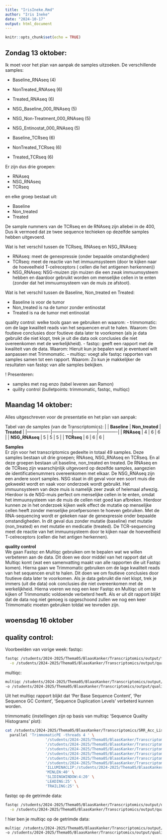 ```yaml
---
title: "IrisIneke.Rmd"
author: "Iris Ineke"
date: "2024-10-17"
output: html_document
---
```


```r
knitr::opts_chunk$set(echo = TRUE)
```


## Zondag 13 oktober:
Ik moet voor het plan van aanpak de samples uitzoeken. 
De verschillende samples:

- Baseline_RNAseq (4)
- NonTreated_RNAseq (6)
- Treated_RNAseq (6)

- NSG_Baseline_000_RNAseq (5)
- NSG_Non-Treatment_000_RNAseq (5)
- NSG_Entinostat_000_RNAseq (5)

- Baseline_TCRseq (6)
- NonTreated_TCRseq (6)
- Treated_TCRseq (6)

Er zijn dus drie groepen:

- RNAseq
- NSG_RNAseq
- TCRseq

en elke groep bestaat uit:

- Baseline
- Non_treated
- Treated

De sample nummers van de TCRseq en de RNAseq zijn allebei in de 400, Dus ik vermoed dat ze twee sequence techieken op dezelfde samples hebben uitgevoerd. 

Wat is het verschil tussen de TCRseq, RNAseq en NSG_RNAseq:

- RNAseq: meet de genexpressie (onder bepaalde omstandigheden)
- TCRseq: meet de reactie van het immuumsysteem (door te kijken naar de hoeveelheid T-celreceptors ( cellen die het antigenen herkennen))
- NSG_RNAseq: NSG-muizen zijn muizen die een zwak immuumsysteem hebben en daardoor gebruikt worden om menselijke cellen in te enten (zonder dat het immuumsysteem van de muis ze afstoot).

Wat is het verschil tussen de Baseline, Non_treated en Treated:

- Baseline is voor de tumor
- Non_treated is na de tumor zonder entinostat
- Treated is na de tumor met entinostat



quality control:
welke tools gaan we gebruiken en waarom:
- trimmomatic: om de lage kwaliteit reads van het sequencen eruit te halen. Waarom: Om foutieve conclusies door foutieve data later te voorkomen (als je data gebruikt die niet klopt, trek je uit die data ook conclusies die niet overeenkomen met de werkelijkheid).
- fastqc: geeft een rapport met de kwaliteit van de data. Waarom: Hieruit kun je bepalen wat je eventueel wilt aanpassen met Trimmomatic.
- multiqc: voegt alle fastqc rapporten van samples samen tot een rapport. Waarom: Zo kun je makkelijker de resultaten van fastqc van alle samples bekijken.



! Presenteren:

- samples met nsg enzo (tabel leveren aan Ramon)
- quility control (bulletpoints: trimmomatic, fastqc, multiqc)







## Maandag 14 oktober:
Alles uitgeschreven voor de presentatie en het plan van aanpak:\

Tabel van de samples (van de Transcriptomics):
|                | **Baseline** | **Non_treated** | **Treated** |
|----------------|--------------|-----------------|-------------|
| **RNAseq**     |       4      |        6        |      6      |
| **NSG_RNAseq** |       5      |        5        |      5      |
| **TCRseq**     |       6      |        6        |      6      |

**Samples**\
Er zijn voor het transcriptomics gedeelte in totaal 49 samples. Deze samples bestaan uit drie groepen; RNAseq, NSG_RNAseq en TCRseq. En al deze groepen bestaan uit baseline, non_treated en treated. De RNAseq en de TCRseq zijn waarschijnlijk uitgevoerd op dezelfde samples, aangezien de identificatienummers overeenkomen met elkaar. De NSG_RNAseq zijn een andere soort samples. NSG staat in dit geval voor een soort muis die gekweekt wordt en vaak voor onderzoek wordt gebruikt. Het immuunsysteem van deze muis is namelijk zeer zwak of helemaal afwezig. Hierdoor is de NSG-muis perfect om menselijke cellen in te enten, omdat het immuunsysteem van de muis de cellen niet goed kan afbreken. Hierdoor kunnen ze in het onderzoek kijken welk effect de mutatie op menselijke cellen heeft zonder menselijke proefpersonen te hoeven gebruiken. Met de RNA-sequencing wordt er gekeken naar de genexpressie onder bepaalde omstandigheden. In dit geval dus zonder mutatie (baseline) met mutatie (non_treated) en met mutatie en medicatie (treated). De TCR-sequencing meet de reactie van het immuunsysteem door te kijken naar de hoeveelheid T-celreceptors (cellen die het antigen herkennen).


**quality control**\
We gaan Fastqc en Multiqc gebruiken om te bepalen wat we willen verbeteren aan de data. Dit doen we door middel van het rapport dat uit Multiqc komt (wat een samenvatting maakt van alle rapporten die uit Fastqc komen). Hierna gaan we Trimmomatic gebruiken om de lage kwaliteit reads van het sequencen eruit te halen. Dit doen we om foutieve conclusies door foutieve data later te voorkomen. Als je data gebruikt die niet klopt, trek je immers (uit die data) ook conclusies die niet overeenkomen met de werkelijkheid. Hierna voeren we nog een keer Fastqc en Multiqc uit om te kijken of Trimmomatic voldoende verbeterd heeft. Als er uit dit rapport blijkt dat de data nog niet genoeg is opgeschoond zullen we nog een keer Trimmomatic moeten gebruiken totdat we tevreden zijn.


## woensdag 16 oktober
## quality control:
Voorbeelden van vorige week:
fastqc:
```bash
fastqc /students/2024-2025/Thema05/BlaasKanker/Transcriptomics/output/fastq/*  \
  -o /students/2024-2025/Thema05/BlaasKanker/Transcriptomics/output/quality_control/fastqc
```

 
multiqc:
```bash
multiqc /students/2024-2025/Thema05/BlaasKanker/Transcriptomics/output/quality_control/fastqc/* 
-o /students/2024-2025/Thema05/BlaasKanker/Transcriptomics/output/quality_control/multiqc
```


Uit het multiqc rapport blijkt dat 'Per Base Sequence Content', 'Per Sequence GC Content', 'Sequence Duplication Levels' verbeterd kunnen worden.







trimmomatic (instellingen zijn op basis van multiqc 'Sequence Quality Histograms' plot):
```bash
cat /students/2024-2025/Thema05/BlaasKanker/Transcriptomics/SRR_Acc_List.txt | \
  parallel 'TrimmomaticPE -threads 4 ' \
                  '/students/2024-2025/Thema05/BlaasKanker/Transcriptomics/output/fastq/{}_1.fastq' \
                  '/students/2024-2025/Thema05/BlaasKanker/Transcriptomics/output/fastq/{}_2.fastq' \
                  '/students/2024-2025/Thema05/BlaasKanker/Transcriptomics/output/quality_control/trimmomatic/{}_paired.1.fastq ' \
                  '/students/2024-2025/Thema05/BlaasKanker/Transcriptomics/output/quality_control/trimmomatic/{}_unpaired.1.fastq ' \
                  '/students/2024-2025/Thema05/BlaasKanker/Transcriptomics/output/quality_control/trimmomatic/{}_paired.2.fastq ' \
                  '/students/2024-2025/Thema05/BlaasKanker/Transcriptomics/output/quality_control/trimmomatic/{}_unpaired.2.fastq ' \
                  'ILLUMINACLIP:/students/2024-2025/Thema05/BlaasKanker/tools/trim_adapters/TruSeq3-PE.fa:2:30:10 ' \
                  'MINLEN:40' \
                  'SLIDINGWINDOW:4:20' \
                  'LEADING:25' \
                  'TRAILING:25' \
```



fastqc op de getrimde data:
```bash
fastqc /students/2024-2025/Thema05/BlaasKanker/Transcriptomics/output/quality_control/trimmomatic/*  \
  -o /students/2024-2025/Thema05/BlaasKanker/Transcriptomics/output/quality_control/fastqc_after_trim
```

! hier ben je
multiqc op de getrimde data:
```bash
multiqc /students/2024-2025/Thema05/BlaasKanker/Transcriptomics/output/quality_control/fastqc_after_trim/* \
-o /students/2024-2025/Thema05/BlaasKanker/Transcriptomics/output/quality_control/multiqc_after_trim
```

